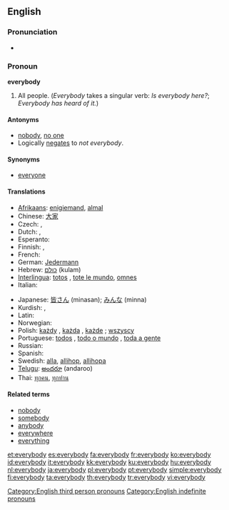 ==English==

===Pronunciation===
* {{audio|en-us-everybody.ogg|Audio (US)}}

===Pronoun===
'''everybody'''

# All people.  (''Everybody'' takes a singular verb: ''Is everybody here?'';  ''Everybody has heard of it.'')

====Antonyms====
* [[nobody]], [[no one]]
* Logically [[negates]] to ''not everybody''.

====Synonyms====
* [[everyone]]

====Translations====
{{trans-top|all people}}
* [[Afrikaans]]: [[enigiemand]], [[almal]]
* Chinese: [[大家]]
* Czech: {{t+|cs|každý|m}}, {{t+|cs|všichni|m|p}}
* Dutch: {{t+|nl|iedereen}}, {{t+|nl|allen}}
* Esperanto: {{t-|eo|ĉiuj}}
* Finnish: {{t+|fi|jokainen}}, {{t+|fi|kaikki}}
* French: {{t+|fr|tout le monde}}
* German: [[Jedermann]]
* Hebrew: [[כולם]] (kulam)
* [[Interlingua]]: [[totos]] {{p}}, [[tote le mundo]], [[omnes]] {{p}}
* Italian: {{t+|it|ciascuno}}
{{trans-mid}}
* Japanese: [[皆さん]] (minasan); [[みんな]] (minna)
* Kurdish: {{ku-Arab|[[هه‌موکه‌س]]}}, {{ku-Arab|[[هه‌مولا]]}}
* Latin: {{t+|la|omnes}}
* Norwegian: {{t+|no|alle}}
* Polish: [[każdy]] {{m}}, [[każda]] {{f}}, [[każde]] {{n}} ; [[wszyscy]]
* Portuguese: [[todos]] {{m|p}}, [[todo o mundo]] {{m}}, [[toda a gente]] {{f}}
* Russian: {{t-|ru|все|sc=Cyrl}}
* Spanish: {{t-|es|todos}}
* Swedish: [[alla]], [[allihop]], [[allihopa]]
* [[Telugu]]: [[అందరూ]] (andaroo)
* Thai: [[ทุกคน]], [[ทุกท่าน]]
{{trans-bottom}}

====Related terms====
* [[nobody]]
* [[somebody]]
* [[anybody]]
* [[everywhere]]
* [[everything]]

[[Category:English third person pronouns]]
[[Category:English indefinite pronouns]]

[[et:everybody]]
[[es:everybody]]
[[fa:everybody]]
[[fr:everybody]]
[[ko:everybody]]
[[id:everybody]]
[[it:everybody]]
[[kk:everybody]]
[[ku:everybody]]
[[hu:everybody]]
[[nl:everybody]]
[[ja:everybody]]
[[pl:everybody]]
[[pt:everybody]]
[[simple:everybody]]
[[fi:everybody]]
[[ta:everybody]]
[[th:everybody]]
[[tr:everybody]]
[[vi:everybody]]